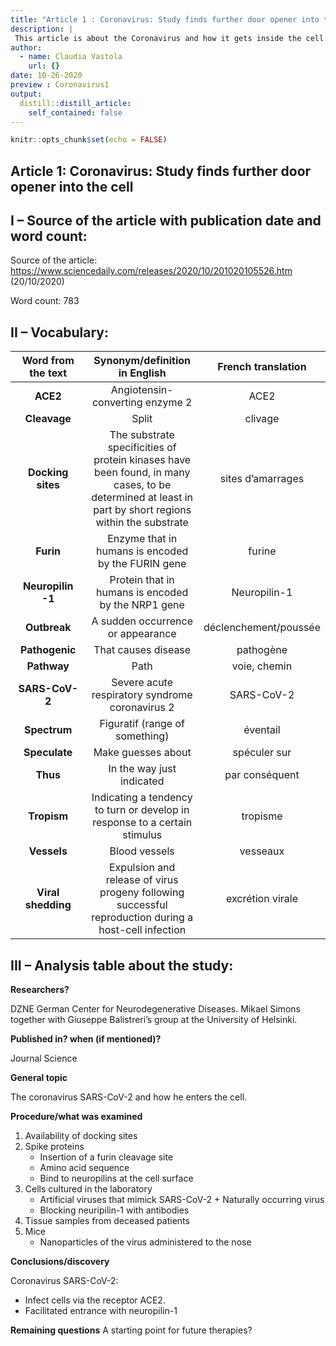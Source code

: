 ```yaml
---
title: "Article 1 : Coronavirus: Study finds further door opener into the cell"
description: |
 This article is about the Coronavirus and how it gets inside the cell.
author:
  - name: Claudia Vastola
    url: {}
date: 10-26-2020
preview : Coronavirus1
output:
  distill::distill_article:
    self_contained: false
---
```


```r
knitr::opts_chunk$set(echo = FALSE)
```


## Article 1: Coronavirus: Study finds further door opener into the cell


## I – Source of the article with publication date and word count:


Source of the article:  <https://www.sciencedaily.com/releases/2020/10/201020105526.htm> 
(20/10/2020)


Word count: 783

## II – Vocabulary: 


| Word from the text | Synonym/definition in English | French translation | 
|:----------:|:-------------:|:------:|
| **ACE2** | Angiotensin-converting enzyme 2 | ACE2|
| **Cleavage** | Split | clivage |
| **Docking sites** | The substrate specificities of protein kinases have been found, in many cases, to be determined at least in part by short regions within the substrate | sites d'amarrages |
| **Furin** | Enzyme that in humans is encoded by the FURIN gene | furine |
| **Neuropilin -1** | Protein that in humans is encoded by the NRP1 gene | Neuropilin-1 |
| **Outbreak** | A sudden occurrence or appearance | déclenchement/poussée |
| **Pathogenic** | That causes disease | pathogène |
| **Pathway** | Path | voie, chemin |
| **SARS-CoV-2** | Severe acute respiratory syndrome coronavirus 2 | SARS-CoV-2 |
| **Spectrum** | Figuratif (range of something) | éventail |
| **Speculate** | Make guesses about | spéculer sur |
| **Thus** | In the way just indicated | par conséquent |
| **Tropism** | Indicating a tendency to turn or develop in response to a certain stimulus | tropisme |
| **Vessels** | Blood vessels | vesseaux |
| **Viral shedding** | Expulsion and release of virus progeny following successful reproduction during a host-cell infection | excrétion virale |


## III – Analysis table about the study:


**Researchers?** 

DZNE German Center for Neurodegenerative Diseases. Mikael Simons together with Giuseppe Balistreri's group at the University of Helsinki.


**Published in? when (if mentioned)?**  


Journal Science 


**General topic**  

The coronavirus SARS-CoV-2 and how he enters the cell. 


**Procedure/what was examined** 


1. Availability of docking sites 
2. Spike proteins 
    * Insertion of a furin cleavage site
    * Amino acid sequence
    * Bind to neuropilins at the cell surface 
3. Cells cultured in the laboratory
    * Artificial viruses that mimick SARS-CoV-2 + Naturally occurring virus
    * Blocking neuripilin-1 with antibodies 
4. Tissue samples from deceased patients 
5. Mice
    * Nanoparticles of the virus administered to the nose
    
    
**Conclusions/discovery**   

Coronavirus SARS-CoV-2:


- Infect cells via the receptor ACE2.
- Facilitated entrance with neuropilin-1 
    
    
**Remaining questions**  A starting point for future therapies? 


